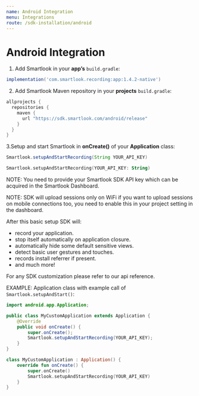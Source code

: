 ```yaml
---
name: Android Integration
menu: Integrations
route: /sdk-installation/android
---
```


# Android Integration

1. Add Smartlook in your **app’s** `build.gradle`:

```gradle
implementation('com.smartlook.recording:app:1.4.2-native')
```

2. Add Smartlook Maven repository in your **projects** `build.gradle`:

```gradle
allprojects {
  repositories {
    maven {
      url "https://sdk.smartlook.com/android/release"
    }
  }
}
```

3.Setup and start Smartlook in **onCreate()** of your **Application** class:

```Java
Smartlook.setupAndStartRecording(String YOUR_API_KEY)
```

```Kotlin
Smartlook.setupAndStartRecording(YOUR_API_KEY: String)
```

NOTE: You need to provide your Smartlook SDK API key which can be acquired in the Smartlook Dashboard.

NOTE: SDK will upload sessions only on WiFi if you want to upload sessions on mobile connections too, you need to enable this in your project setting in the dashboard.

After this basic setup SDK will:
* record your application.
* stop itself automatically on application closure.
* automatically hide some default sensitive views.
* detect basic user gestures and touches.
* records install referrer if present.
* and much more!

For any SDK customization please refer to our api reference.

EXAMPLE: Application class with example call of `Smartlook.setupAndStart()`:

```Java
import android.app.Application;

public class MyCustomApplication extends Application {
    @Override
    public void onCreate() {
        super.onCreate();
        Smartlook.setupAndStartRecording(YOUR_API_KEY);
    }
}
```

```Kotlin
class MyCustomApplication : Application() {
    override fun onCreate() {
        super.onCreate()
        Smartlook.setupAndStartRecording(YOUR_API_KEY)
    }
}
```



